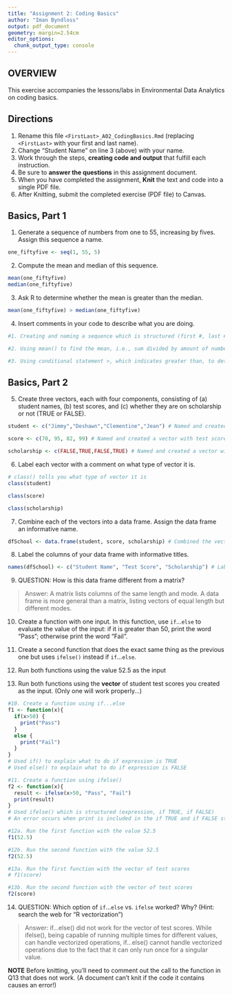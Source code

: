 ```yaml
---
title: "Assignment 2: Coding Basics"
author: "Iman Byndloss"
output: pdf_document
geometry: margin=2.54cm
editor_options: 
  chunk_output_type: console
---
```


## OVERVIEW

This exercise accompanies the lessons/labs in Environmental Data Analytics on coding basics.

## Directions

1.  Rename this file `<FirstLast>_A02_CodingBasics.Rmd` (replacing `<FirstLast>` with your first and last name).
2.  Change "Student Name" on line 3 (above) with your name.
3.  Work through the steps, **creating code and output** that fulfill each instruction.
4.  Be sure to **answer the questions** in this assignment document.
5.  When you have completed the assignment, **Knit** the text and code into a single PDF file.
6.  After Knitting, submit the completed exercise (PDF file) to Canvas.

## Basics, Part 1

1.  Generate a sequence of numbers from one to 55, increasing by fives. Assign this sequence a name.
```r
one_fiftyfive <- seq(1, 55, 5)
```

2.  Compute the mean and median of this sequence.
```r
mean(one_fiftyfive)
median(one_fiftyfive)
```

3.  Ask R to determine whether the mean is greater than the median.
```r
mean(one_fiftyfive) > median(one_fiftyfive)
```

4.  Insert comments in your code to describe what you are doing.

```r
#1. Creating and naming a sequence which is structured (first #, last #, by #)

#2. Using mean() to find the mean, i.e., sum divided by amount of numbers in the sequence, and median() to find the mean, i.e., the number in the middle of the sequence

#3. Using conditional statement >, which indicates greater than, to determine whether the mean is greater than the median for the named sequence
```

## Basics, Part 2

5.  Create three vectors, each with four components, consisting of (a) student names, (b) test scores, and (c) whether they are on scholarship or not (TRUE or FALSE).
```r
student <- c("Jimmy","Deshawn","Clementine","Jean") # Named and created a vector with student names, which require ""

score <- c(70, 95, 82, 99) # Named and created a vector with test scores

scholarship <- c(FALSE,TRUE,FALSE,TRUE) # Named and created a vector with scholarship information, stating either TRUE or FALSE
```

6.  Label each vector with a comment on what type of vector it is.
```r
# class() tells you what type of vector it is
class(student)

class(score)

class(scholarship)
```

7.  Combine each of the vectors into a data frame. Assign the data frame an informative name.
```r
dfSchool <- data.frame(student, score, scholarship) # Combined the vectors into a named data frame, using data.frame() and calling the vectors by name
```

8.  Label the columns of your data frame with informative titles.

```r
names(dfSchool) <- c("Student Name", "Test Score", "Scholarship") # Labeled the columns of dfSchool, using names() and listing the new labels as a vector
```

9.  QUESTION: How is this data frame different from a matrix?

> Answer: A matrix lists columns of the same length and mode. A data frame is more general than a matrix, listing vectors of equal length but different modes. 

10. Create a function with one input. In this function, use `if`...`else` to evaluate the value of the input: if it is greater than 50, print the word "Pass"; otherwise print the word "Fail". 

11. Create a second function that does the exact same thing as the previous one but uses `ifelse()` instead if `if`...`else `. 

12. Run both functions using the value 52.5 as the input

13. Run both functions using the **vector** of student test scores you created as the input. (Only one will work properly...)

```r
#10. Create a function using if...else
f1 <- function(x){
  if(x>50) {
    print("Pass")
  }
  else {
    print("Fail")
  }
}
# Used if() to explain what to do if expression is TRUE
# Used else() to explain what to do if expression is FALSE

#11. Create a function using ifelse()
f2 <- function(x){
  result <- ifelse(x>50, "Pass", "Fail")
  print(result)
}
# Used ifelse() which is structured (expression, if TRUE, if FALSE)
# An error occurs when print is included in the if TRUE and if FALSE statement, so it had to be removed and placed on a separate line in the function

#12a. Run the first function with the value 52.5
f1(52.5)

#12b. Run the second function with the value 52.5
f2(52.5)

#13a. Run the first function with the vector of test scores
# f1(score)

#13b. Run the second function with the vector of test scores
f2(score)
```

14. QUESTION: Which option of `if`...`else` vs. `ifelse` worked? Why? (Hint: search the web for "R vectorization")

> Answer: if...else() did not work for the vector of test scores. While ifelse(), being capable of running multiple times for different values, can handle vectorized operations, if...else() cannot handle vectorized operations due to the fact that it can only run once for a singular value.


**NOTE** Before knitting, you'll need to comment out the call to the function in Q13 that does not work. (A document can't knit if the code it contains causes an error!)